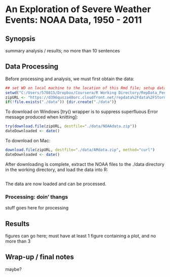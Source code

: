 An Exploration of Severe Weather Events: NOAA Data, 1950 - 2011
===============================================================

## Synopsis

summary analysis / results; no more than 10 sentences

## Data Processing

Before processing and analysis, we must first obtain the data:

```r
## set WD on local machine to the location of this Rmd file; setup data dir
setwd("C:/Users/570815/Dropbox/Coursera/R Working Directory/RepData_PeerAssessment2")
zipURL <- "https://d396qusza40orc.cloudfront.net/repdata%2Fdata%2FStormData.csv.bz2"
if(!file.exists("./data")) {dir.create("./data")}
```

To download on Windows [try() wrapper is to suppress superfluous Error message
produced when knitting]:

```r
try(download.file(zipURL, destfile="./data/NOAAdata.zip"))
dateDownloaded <- date()
```

To download on Mac:

```r
download.file(zipURL, destfile="./data/AMdata.zip", method="curl")
dateDownloaded <- date()
```

After downloading is complete, extract the NOAA files to the ./data
directory in the working directory, and load the data into R:

```r

```

The data are now loaded and can be processed.

### Processing: doin' thangs

stuff goes here for processing


## Results

figures can go here; must have at least 1 figure containing a plot, and no more than 3


## Wrap-up / final notes

maybe?





